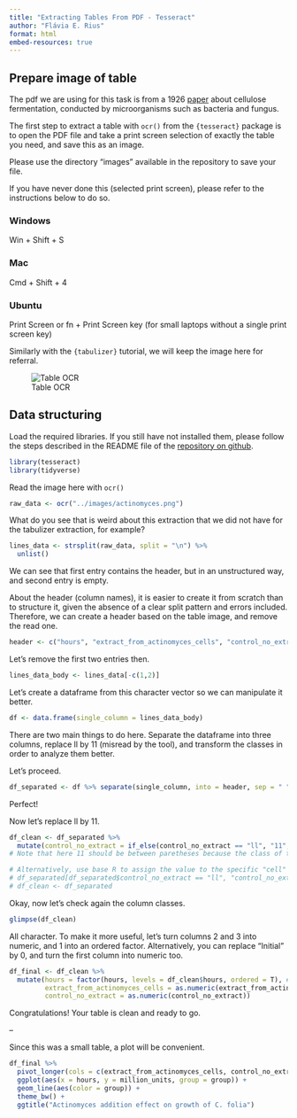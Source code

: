 ```yaml
---
title: "Extracting Tables From PDF - Tesseract"
author: "Flávia E. Rius"
format: html
embed-resources: true
---
```


## Prepare image of table

The pdf we are using for this task is from a 1926 [paper](https://doi.org/10.1128/jb.12.5.343-353.1926) about cellulose fermentation, conducted by microorganisms such as bacteria and fungus.

The first step to extract a table with `ocr()` from the `{tesseract}` package is to open the PDF file and take a print screen selection of exactly the table you need, and save this as an image.

Please use the directory "images" available in the repository to save your file. 

If you have never done this (selected print screen), please refer to the instructions below to do so.

::: {.panel-tabset}

### Windows

Win + Shift + S

### Mac  

Cmd + Shift + 4

### Ubuntu 

Print Screen or fn + Print Screen key (for small laptops without a single print screen key)

:::

Similarly with the `{tabulizer}` tutorial, we will keep the image here for referral.

![Table OCR](../images/actinomyces.png)

## Data structuring

Load the required libraries. If you still have not installed them, please follow the steps described in the README file of the [repository on github](https://github.com/flaviaerius/extract-pdf-tables.git).

```r
library(tesseract)
library(tidyverse)
```

Read the image here with `ocr()`

```r
raw_data <- ocr("../images/actinomyces.png")
```

What do you see that is weird about this extraction that we did not have for the tabulizer extraction, for example?


```r
lines_data <- strsplit(raw_data, split = "\n") %>%
  unlist()
```

We can see that first entry contains the header, but in an unstructured way, and second entry is empty.

About the header (column names), it is easier to create it from scratch than to structure it, given the absence of a clear split pattern and errors included. Therefore, we can create a header based on the table image, and remove the read one.

```r
header <- c("hours", "extract_from_actinomyces_cells", "control_no_extract")
```

Let's remove the first two entries then.

```r
lines_data_body <- lines_data[-c(1,2)]
```

Let's create a dataframe from this character vector so we can manipulate it better.

```r
df <- data.frame(single_column = lines_data_body)
```

There are two main things to do here. Separate the dataframe into three columns, replace ll by 11 (misread by the tool), and transform the classes in order to analyze them better.

Let's proceed.

```r
df_separated <- df %>% separate(single_column, into = header, sep = " ")
```

Perfect!

Now let's replace ll by 11.

```r
df_clean <- df_separated %>%
  mutate(control_no_extract = if_else(control_no_extract == "ll", "11", control_no_extract))
# Note that here 11 should be between paretheses because the class of the column is character, due to the previous "ll" presence. 

# Alternatively, use base R to assign the value to the specific "cell" of your dataframe
# df_separated[df_separated$control_no_extract == "ll", "control_no_extract"] <- "11"
# df_clean <- df_separated
```

Okay, now let's check again the column classes.

```r
glimpse(df_clean)
```

All character. To make it more useful, let's turn columns 2 and 3 into numeric, and 1 into an ordered factor. Alternatively, you can replace "Initial" by 0, and turn the first column into numeric too.

```r
df_final <- df_clean %>%
  mutate(hours = factor(hours, levels = df_clean$hours, ordered = T), # fine to do this only because it is already ordered
         extract_from_actinomyces_cells = as.numeric(extract_from_actinomyces_cells),
         control_no_extract = as.numeric(control_no_extract))
```

Congratulations! Your table is clean and ready to go. 

-- 

Since this was a small table, a plot will be convenient.

```r
df_final %>%
  pivot_longer(cols = c(extract_from_actinomyces_cells, control_no_extract), names_to = "group", values_to = "million_units") %>%
  ggplot(aes(x = hours, y = million_units, group = group)) +
  geom_line(aes(color = group)) +
  theme_bw() +
  ggtitle("Actinomyces addition effect on growth of C. folia")
```

















